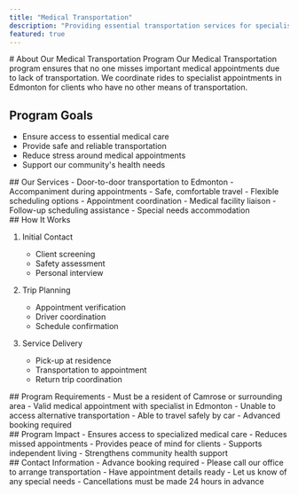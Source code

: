 ```yaml
---
title: "Medical Transportation"
description: "Providing essential transportation services for specialist medical appointments in Edmonton."
featured: true
---
```



<Section type="overview">
# About Our Medical Transportation Program
Our Medical Transportation program ensures that no one misses important medical appointments due to lack of transportation. We coordinate rides to specialist appointments in Edmonton for clients who have no other means of transportation.

## Program Goals
- Ensure access to essential medical care
- Provide safe and reliable transportation
- Reduce stress around medical appointments
- Support our community's health needs
</Section>

<Section type="services">
## Our Services

<ServiceCard title="Transportation Service">
- Door-to-door transportation to Edmonton
- Accompaniment during appointments
- Safe, comfortable travel
- Flexible scheduling options
</ServiceCard>

<ServiceCard title="Support Services">
- Appointment coordination
- Medical facility liaison
- Follow-up scheduling assistance
- Special needs accommodation
</ServiceCard>
</Section>

<Section type="process">
  ## How It Works

1. Initial Contact

   - Client screening
   - Safety assessment
   - Personal interview

2. Trip Planning

   - Appointment verification
   - Driver coordination
   - Schedule confirmation

3. Service Delivery
   - Pick-up at residence
   - Transportation to appointment
   - Return trip coordination
</Section>

<Section type="requirements">
## Program Requirements
- Must be a resident of Camrose or surrounding area
- Valid medical appointment with specialist in Edmonton
- Unable to access alternative transportation
- Able to travel safely by car
- Advanced booking required
</Section>

<Section type="impact">
## Program Impact
- Ensures access to specialized medical care
- Reduces missed appointments
- Provides peace of mind for clients
- Supports independent living
- Strengthens community health support
</Section>

<Section type="contact">
## Contact Information
- Advance booking required
- Please call our office to arrange transportation
- Have appointment details ready
- Let us know of any special needs
- Cancellations must be made 24 hours in advance
</Section>
